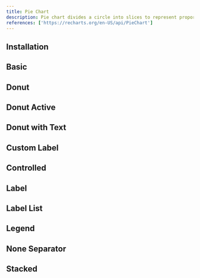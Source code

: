 ```yaml
---
title: Pie Chart
description: Pie chart divides a circle into slices to represent proportions of a whole.
references: ['https://recharts.org/en-US/api/PieChart']
---
```

## Installation
<Install component='chart' />

## Basic
<Demo center className='w-full' component="charts/pie/pie-chart-basic-demo"/>

## Donut
<Demo center className='w-full' component="charts/pie/pie-chart-donut-demo"/>

## Donut Active
<Demo center className='w-full' component="charts/pie/pie-chart-donut-active-demo"/>

## Donut with Text
<Demo center className='w-full' component="charts/pie/pie-chart-donut-with-text-demo"/>

## Custom Label
<Demo center className='w-full' component="charts/pie/pie-chart-custom-label-demo"/>

## Controlled
<Demo center className='w-full' component="charts/pie/pie-chart-controlled-demo"/>

## Label
<Demo center className='w-full' component="charts/pie/pie-chart-label-demo"/>

## Label List
<Demo center className='w-full' component="charts/pie/pie-chart-label-list-demo"/>

## Legend
<Demo center className='w-full' component="charts/pie/pie-chart-legend-demo"/>

## None Separator
<Demo center className='w-full' component="charts/pie/pie-chart-none-separator-demo"/>

## Stacked
<Demo center className='w-full' component="charts/pie/pie-chart-stacked-demo"/>

